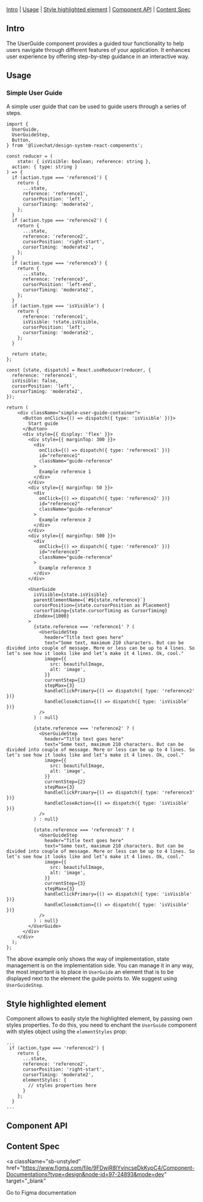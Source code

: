 

<Meta of={Stories} />

<Title>UserGuide</Title>

[Intro](#Intro) | [Usage](#Usage) | [Style highlighted element](#style) | [Component API](#ComponentAPI) | [Content Spec](#ContentSpec)

## Intro <a id="Intro" />

The UserGuide component provides a guided tour functionality to help users navigate through different features of your application. It enhances user experience by offering step-by-step guidance in an interactive way.

## Usage <a id="Usage" />

### Simple User Guide <a id="SimpleUserGuide" />

A simple user guide that can be used to guide users through a series of steps.

```tsx
import {
  UserGuide,
  UserGuideStep,
  Button,
} from '@livechat/design-system-react-components';

const reducer = (
    state: { isVisible: boolean; reference: string },
  action: { type: string }
) => {
  if (action.type === 'reference1') {
    return {
      ...state,
      reference: 'reference1',
      cursorPosition: 'left',
      cursorTiming: 'moderate2',
    };
  }
  if (action.type === 'reference2') {
    return {
      ...state,
      reference: 'reference2',
      cursorPosition: 'right-start',
      cursorTiming: 'moderate2',
    };
  }
  if (action.type === 'reference3') {
    return {
      ...state,
      reference: 'reference3',
      cursorPosition: 'left-end',
      cursorTiming: 'moderate2',
    };
  }
  if (action.type === 'isVisible') {
    return {
      reference: 'reference1',
      isVisible: !state.isVisible,
      cursorPosition: 'left',
      cursorTiming: 'moderate2',
    };
  }

  return state;
};

const [state, dispatch] = React.useReducer(reducer, {
  reference: 'reference1',
  isVisible: false,
  cursorPosition: 'left',
  cursorTiming: 'moderate2',
});

return (
    <div className="simple-user-guide-container">
      <Button onClick={() => dispatch({ type: 'isVisible' })}>
        Start guide
      </Button>
      <div style={{ display: 'flex' }}>
        <div style={{ marginTop: 300 }}>
          <div
            onClick={() => dispatch({ type: 'reference1' })}
            id="reference1"
            className="guide-reference"
          >
            Example reference 1
          </div>
        </div>
        <div style={{ marginTop: 50 }}>
          <div
            onClick={() => dispatch({ type: 'reference2' })}
            id="reference2"
            className="guide-reference"
          >
            Example reference 2
          </div>
        </div>
        <div style={{ marginTop: 500 }}>
          <div
            onClick={() => dispatch({ type: 'reference3' })}
            id="reference3"
            className="guide-reference"
          >
            Example reference 3
          </div>
        </div>

        <UserGuide
          isVisible={state.isVisible}
          parentElementName={`#${state.reference}`}
          cursorPosition={state.cursorPosition as Placement}
          cursorTiming={state.cursorTiming as CursorTiming}
          zIndex={1000}
        >
          {state.reference === 'reference1' ? (
            <UserGuideStep
              header="Title text goes here"
              text="Some text, maximum 210 characters. But can be divided into couple of message. More or less can be up to 4 lines. So let’s see how it looks like and let’s make it 4 lines. Ok, cool."
              image={{
                src: beautifulImage,
                alt: 'image',
              }}
              currentStep={1}
              stepMax={3}
              handleClickPrimary={() => dispatch({ type: 'reference2' })}
              handleCloseAction={() => dispatch({ type: 'isVisible' })}
            />
          ) : null}

          {state.reference === 'reference2' ? (
            <UserGuideStep
              header="Title text goes here"
              text="Some text, maximum 210 characters. But can be divided into couple of message. More or less can be up to 4 lines. So let’s see how it looks like and let’s make it 4 lines. Ok, cool."
              image={{
                src: beautifulImage,
                alt: 'image',
              }}
              currentStep={2}
              stepMax={3}
              handleClickPrimary={() => dispatch({ type: 'reference3' })}
              handleCloseAction={() => dispatch({ type: 'isVisible' })}
            />
          ) : null}

          {state.reference === 'reference3' ? (
            <UserGuideStep
              header="Title text goes here"
              text="Some text, maximum 210 characters. But can be divided into couple of message. More or less can be up to 4 lines. So let’s see how it looks like and let’s make it 4 lines. Ok, cool."
              image={{
                src: beautifulImage,
                alt: 'image',
              }}
              currentStep={3}
              stepMax={3}
              handleClickPrimary={() => dispatch({ type: 'isVisible' })}
              handleCloseAction={() => dispatch({ type: 'isVisible' })}
            />
          ) : null}
        </UserGuide>
      </div>
    </div>
  );
};
```

<Canvas of={Stories.Default} />

The above example only shows the way of implementation, state management is on the implementation side. 
You can manage it in any way, the most important is to place in `UserGuide` an element that is to be 
displayed next to the element the guide points to. We suggest using `UserGuideStep`.

## Style highlighted element <a id="style" />

Component allows to easily style the highlighted element, by passing own styles properties. To do this, you need to enchant the `UserGuide` component with styles object using the `elementStyles` prop:

```tsx
...
 if (action.type === 'reference2') {
    return {
      ...state,
      reference: 'reference2',
      cursorPosition: 'right-start',
      cursorTiming: 'moderate2',
      elementStyles: {
        // styles properties here
      }
    };
  } 
...
```

## Component API <a id="ComponentAPI" />

<ArgTypes of={Stories.Default} sort="requiredFirst" />

## Content Spec <a id="ContentSpec" />

<a
  className="sb-unstyled"
  href="https://www.figma.com/file/9FDwjR8lYvincseDkKypC4/Component-Documentations?type=design&node-id=97-24893&mode=dev"
  target="_blank"
>
  Go to Figma documentation
</a> 